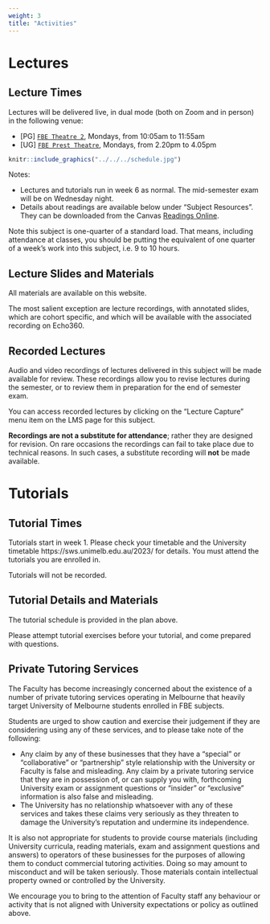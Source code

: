 ```yaml
---
weight: 3
title: "Activities"
---
```





# Lectures



## Lecture Times


Lectures will be delivered live, in dual mode (both on Zoom and in person) in the following venue:

- [PG] [`FBE Theatre 2`](https://maps.unimelb.edu.au/point?poi=666402), Mondays, from 10:05am to 11:55am  
- [UG] [`FBE Prest Theatre`](https://maps.unimelb.edu.au/point?poi=1189246), Mondays, from 2.20pm to 4.05pm

```r
knitr::include_graphics("../../../schedule.jpg")
```


Notes:

- Lectures and tutorials run in week 6 as normal. The mid-semester exam will be on Wednesday night.
- Details about readings are available below under "Subject Resources". They can be downloaded from the Canvas [Readings Online](https://canvas.lms.unimelb.edu.au/courses/191080/external_tools/1188).

Note this subject is one-quarter of a standard load. That means, including attendance at classes, you should be putting the equivalent of one quarter of a week’s work into this subject, i.e. 9 to 10 hours. 



## Lecture Slides and Materials

All materials are available on this website. 
<!-- on the Canvas Websites -->
<!-- https://canvas.lms.unimelb.edu.au/courses/173733 [that is the community website] -->
<!-- or  -->
<!-- https://canvas.lms.unimelb.edu.au/courses/150824 [that is the ACTL30007 website] -->
<!-- or  -->
<!-- https://canvas.lms.unimelb.edu.au/courses/150864 [that is the ACTL90020 website] -->

<!-- That being said, the best way to access files is from this website.  -->

The most salient exception are lecture recordings, with annotated slides, which are cohort specific, and which will be available with the associated recording on Echo360.



## Recorded Lectures

Audio and video recordings of lectures delivered in this subject will be made available for review. These recordings allow you to revise lectures during the semester, or to review them in preparation for the end of semester exam.

You can access recorded lectures by clicking on the "Lecture Capture" menu item on the LMS page for this subject. 

**Recordings are not a substitute for attendance**; rather they are designed for revision. On rare occasions the recordings can fail to take place due to technical reasons. In such cases, a substitute recording will **not** be made available.



# Tutorials

## Tutorial Times

Tutorials start in week 1. Please check your timetable and the University timetable https://sws.unimelb.edu.au/2023/  for details. 
You must attend the tutorials you are enrolled in.

Tutorials will not be recorded.

<!-- For UG students, tutorial ACTL30007/U/1/SM1/T01/05 on Wednesday at 5:15pm will be recorded and made available to the whole class at the end of the week. -->

<!-- For PG students, the Friday tutorial will be recorded and made available as usual. -->


## Tutorial Details and Materials

The tutorial schedule is provided in the plan above. 

Please attempt tutorial exercises before your tutorial, and come prepared with questions.


## Private Tutoring Services

The Faculty has become increasingly concerned about the existence of a number of private tutoring services operating in Melbourne that heavily target University of Melbourne students enrolled in FBE subjects.

Students are urged to show caution and exercise their judgement if they are considering using any of these services, and to please take note of the following:

- Any claim by any of these businesses that they have a "special" or "collaborative" or "partnership" style relationship with the University or Faculty is false and misleading.
Any claim by a private tutoring service that they are in possession of, or can supply you with, forthcoming University exam or assignment questions or "insider" or "exclusive" information is also false and misleading.
- The University has no relationship whatsoever with any of these services and takes these claims very seriously as they threaten to damage the University’s reputation and undermine its independence.

It is also not appropriate for students to provide course materials (including University curricula, reading materials, exam and assignment questions and answers) to operators of these businesses for the purposes of allowing them to conduct commercial tutoring activities. Doing so may amount to misconduct and will be taken seriously. Those materials contain intellectual property owned or controlled by the University.

We encourage you to bring to the attention of Faculty staff any behaviour or activity that is not aligned with University expectations or policy as outlined above.



